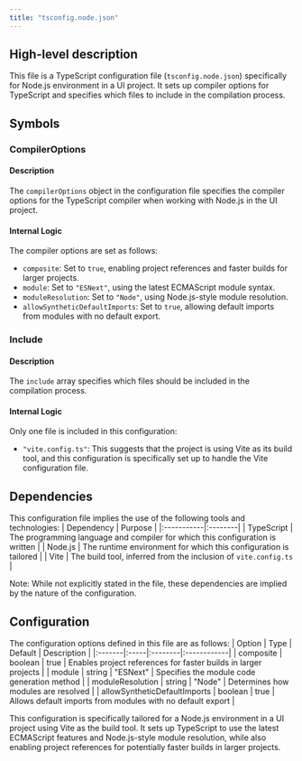 ```yaml
---
title: "tsconfig.node.json"
---
```


## High-level description
This file is a TypeScript configuration file (`tsconfig.node.json`) specifically for Node.js environment in a UI project. It sets up compiler options for TypeScript and specifies which files to include in the compilation process.

## Symbols

### CompilerOptions
#### Description
The `compilerOptions` object in the configuration file specifies the compiler options for the TypeScript compiler when working with Node.js in the UI project.

#### Internal Logic
The compiler options are set as follows:
- `composite`: Set to `true`, enabling project references and faster builds for larger projects.
- `module`: Set to `"ESNext"`, using the latest ECMAScript module syntax.
- `moduleResolution`: Set to `"Node"`, using Node.js-style module resolution.
- `allowSyntheticDefaultImports`: Set to `true`, allowing default imports from modules with no default export.

### Include
#### Description
The `include` array specifies which files should be included in the compilation process.

#### Internal Logic
Only one file is included in this configuration:
- `"vite.config.ts"`: This suggests that the project is using Vite as its build tool, and this configuration is specifically set up to handle the Vite configuration file.

## Dependencies
This configuration file implies the use of the following tools and technologies:
| Dependency | Purpose |
|:-----------|:--------|
| TypeScript | The programming language and compiler for which this configuration is written |
| Node.js | The runtime environment for which this configuration is tailored |
| Vite | The build tool, inferred from the inclusion of `vite.config.ts` |

Note: While not explicitly stated in the file, these dependencies are implied by the nature of the configuration.

## Configuration
The configuration options defined in this file are as follows:
| Option | Type | Default | Description |
|:-------|:-----|:--------|:------------|
| composite | boolean | true | Enables project references for faster builds in larger projects |
| module | string | "ESNext" | Specifies the module code generation method |
| moduleResolution | string | "Node" | Determines how modules are resolved |
| allowSyntheticDefaultImports | boolean | true | Allows default imports from modules with no default export |

This configuration is specifically tailored for a Node.js environment in a UI project using Vite as the build tool. It sets up TypeScript to use the latest ECMAScript features and Node.js-style module resolution, while also enabling project references for potentially faster builds in larger projects.